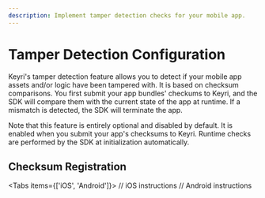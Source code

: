 ```yaml
---
description: Implement tamper detection checks for your mobile app.
---
```



# Tamper Detection Configuration

Keyri's tamper detection feature allows you to detect if your mobile app assets
and/or logic have been tampered with. It is based on checksum comparisons. You
first submit your app bundles' checkums to Keyri, and the SDK will compare them
with the current state of the app at runtime. If a mismatch is detected, the SDK
will terminate the app.

Note that this feature is entirely optional and disabled by default. It is
enabled when you submit your app's checksums to Keyri. Runtime checks are
performed by the SDK at initialization automatically.

## Checksum Registration

<Tabs items={['iOS', 'Android']}>
  <Tab>// iOS instructions</Tab>
  <Tab>// Android instructions</Tab>
</Tabs>
